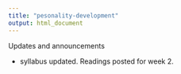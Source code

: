 ```yaml
---
title: "pesonality-development"
output: html_document
---
```


Updates and announcements


- syllabus updated. Readings posted for week 2. 
